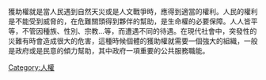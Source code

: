 {{expand|time=2017-01-14T14:22:43+00:00}}
{{unreferenced|time=2017-01-14T14:22:43+00:00}}
獲助權就是當人民遇到自然天災或是人文戰爭時，應得到適當的權利。人民的權利是不能受到威脅的，在危難關頭得到夥伴的幫助，是生命權的必要保障。人人皆平等，不管因種族、性別、宗教...等，而遭遇不同的待遇。在現代社會中，突發性的災難有時會造成很大的危害，這種時候個體的獲助權就需要一個強大的組織，一般是政府或是民意的傾力幫助，其中政府一項重要的公共服務職能。

[[Category:人權|Category:人權]]